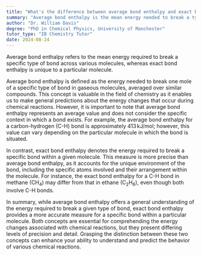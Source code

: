 ```yaml
---
title: "What's the difference between average bond enthalpy and exact bond enthalpy?"
summary: "Average bond enthalpy is the mean energy needed to break a type of bond, while exact bond enthalpy is specific to a particular molecule."
author: "Dr. William Davis"
degree: "PhD in Chemical Physics, University of Manchester"
tutor_type: "IB Chemistry Tutor"
date: 2024-08-24
---
```


Average bond enthalpy refers to the mean energy required to break a specific type of bond across various molecules, whereas exact bond enthalpy is unique to a particular molecule.

Average bond enthalpy is defined as the energy needed to break one mole of a specific type of bond in gaseous molecules, averaged over similar compounds. This concept is valuable in the field of chemistry as it enables us to make general predictions about the energy changes that occur during chemical reactions. However, it is important to note that average bond enthalpy represents an average value and does not consider the specific context in which a bond exists. For example, the average bond enthalpy for a carbon-hydrogen (C-H) bond is approximately $413 \, \text{kJ/mol}$; however, this value can vary depending on the particular molecule in which the bond is situated.

In contrast, exact bond enthalpy denotes the energy required to break a specific bond within a given molecule. This measure is more precise than average bond enthalpy, as it accounts for the unique environment of the bond, including the specific atoms involved and their arrangement within the molecule. For instance, the exact bond enthalpy for a C-H bond in methane ($\text{CH}_4$) may differ from that in ethane ($\text{C}_2\text{H}_6$), even though both involve C-H bonds.

In summary, while average bond enthalpy offers a general understanding of the energy required to break a given type of bond, exact bond enthalpy provides a more accurate measure for a specific bond within a particular molecule. Both concepts are essential for comprehending the energy changes associated with chemical reactions, but they present differing levels of precision and detail. Grasping the distinction between these two concepts can enhance your ability to understand and predict the behavior of various chemical reactions.
    